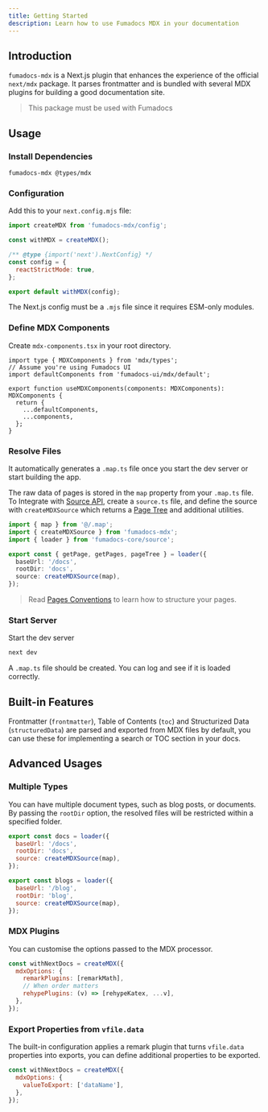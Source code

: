 ```yaml
---
title: Getting Started
description: Learn how to use Fumadocs MDX in your documentation
---
```


## Introduction

`fumadocs-mdx` is a Next.js plugin that enhances the experience of the official
`next/mdx` package. It parses frontmatter and is bundled with several MDX
plugins for building a good documentation site.

> This package must be used with Fumadocs

## Usage

### Install Dependencies

```package-install
fumadocs-mdx @types/mdx
```

### Configuration

Add this to your `next.config.mjs` file:

```js
import createMDX from 'fumadocs-mdx/config';

const withMDX = createMDX();

/** @type {import('next').NextConfig} */
const config = {
  reactStrictMode: true,
};

export default withMDX(config);
```

<Callout title="Be Careful" type='warn' className="mt-4">

The Next.js config must be a `.mjs` file since it requires ESM-only modules.

</Callout>

### Define MDX Components

Create `mdx-components.tsx` in your root directory.

```tsx
import type { MDXComponents } from 'mdx/types';
// Assume you're using Fumadocs UI
import defaultComponents from 'fumadocs-ui/mdx/default';

export function useMDXComponents(components: MDXComponents): MDXComponents {
  return {
    ...defaultComponents,
    ...components,
  };
}
```

### Resolve Files

It automatically generates a `.map.ts` file once you start the dev server or start building the app.

The raw data of pages is stored in the `map` property from your `.map.ts` file. To Integrate with [Source API](/docs/headless/source-api), create a `source.ts` file, and define the source with `createMDXSource` which returns a
[Page Tree](/docs/headless/page-tree) and additional utilities.

```ts title="source.ts"
import { map } from '@/.map';
import { createMDXSource } from 'fumadocs-mdx';
import { loader } from 'fumadocs-core/source';

export const { getPage, getPages, pageTree } = loader({
  baseUrl: '/docs',
  rootDir: 'docs',
  source: createMDXSource(map),
});
```

> Read [Pages Conventions](/docs/headless/page-conventions)
> to learn how to structure your pages.

### Start Server

Start the dev server

```bash
next dev
```

A `.map.ts` file should be created. You can log and see if it is loaded correctly.

## Built-in Features

Frontmatter (`frontmatter`), Table of Contents (`toc`) and Structurized Data (`structuredData`) are parsed
and exported from MDX files by default, you can use these for implementing a
search or TOC section in your docs.

## Advanced Usages

### Multiple Types

You can have multiple document types, such as blog posts, or documents. By
passing the `rootDir` option, the resolved files will be restricted within a
specified folder.

```js
export const docs = loader({
  baseUrl: '/docs',
  rootDir: 'docs',
  source: createMDXSource(map),
});

export const blogs = loader({
  baseUrl: '/blog',
  rootDir: 'blog',
  source: createMDXSource(map),
});
```

### MDX Plugins

You can customise the options passed to the MDX processor.

```js
const withNextDocs = createMDX({
  mdxOptions: {
    remarkPlugins: [remarkMath],
    // When order matters
    rehypePlugins: (v) => [rehypeKatex, ...v],
  },
});
```

### Export Properties from `vfile.data`

The built-in configuration applies a remark plugin that turns `vfile.data` properties into exports, you can define additional properties to be exported.

```js
const withNextDocs = createMDX({
  mdxOptions: {
    valueToExport: ['dataName'],
  },
});
```
